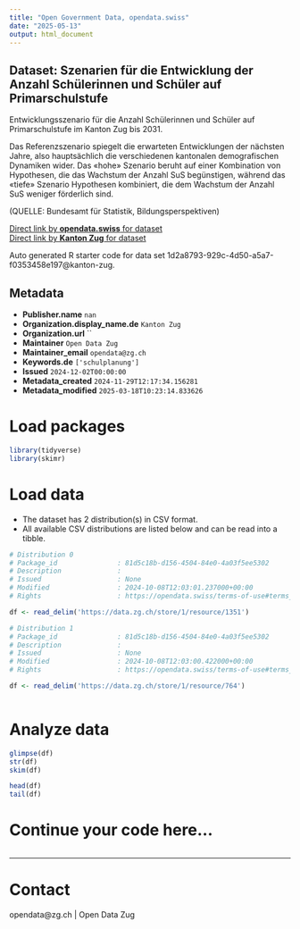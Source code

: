```yaml
---
title: "Open Government Data, opendata.swiss"
date: "2025-05-13"
output: html_document
---
```


## Dataset: Szenarien für die Entwicklung der Anzahl Schülerinnen und Schüler auf Primarschulstufe

Entwicklungsszenario für die Anzahl Schülerinnen und Schüler auf Primarschulstufe im Kanton Zug bis 2031.

Das Referenzszenario spiegelt die erwarteten Entwicklungen der nächsten Jahre, also hauptsächlich die verschiedenen kantonalen demografischen Dynamiken wider. Das «hohe» Szenario beruht auf einer Kombination von Hypothesen, die das Wachstum der Anzahl SuS begünstigen, während das «tiefe» Szenario Hypothesen kombiniert, die dem Wachstum der Anzahl SuS weniger förderlich sind.

(QUELLE: Bundesamt für Statistik, Bildungsperspektiven)

[Direct link by **opendata.swiss** for dataset](https://opendata.swiss/de/dataset/szenarien-fur-die-entwicklung-der-anzahl-schulerinnen-und-schuler-auf-primarschulstufe)<br>
[Direct link by **Kanton Zug** for dataset](https://www.zg.ch/behoerden/gesundheitsdirektion/statistikfachstelle/themen/bildung/8-bildungsszenarien)

Auto generated R starter code for data set 1d2a8793-929c-4d50-a5a7-f0353458e197@kanton-zug.

## Metadata

- **Publisher.name** `nan`
- **Organization.display_name.de** `Kanton Zug`
- **Organization.url** ``
- **Maintainer** `Open Data Zug`
- **Maintainer_email** `opendata@zg.ch`
- **Keywords.de** `['schulplanung']`
- **Issued** `2024-12-02T00:00:00`
- **Metadata_created** `2024-11-29T12:17:34.156281`
- **Metadata_modified** `2025-03-18T10:23:14.833626`


# Load packages

```r

library(tidyverse)
library(skimr)

```

# Load data

-   The dataset has 2 distribution(s) in CSV format.
-   All available CSV distributions are listed below and can be read into a tibble.

```r

# Distribution 0
# Package_id               : 81d5c18b-d156-4504-84e0-4a03f5ee5302
# Description              : 
# Issued                   : None
# Modified                 : 2024-10-08T12:03:01.237000+00:00
# Rights                   : https://opendata.swiss/terms-of-use#terms_by

df <- read_delim('https://data.zg.ch/store/1/resource/1351')

# Distribution 1
# Package_id               : 81d5c18b-d156-4504-84e0-4a03f5ee5302
# Description              : 
# Issued                   : None
# Modified                 : 2024-10-08T12:03:00.422000+00:00
# Rights                   : https://opendata.swiss/terms-of-use#terms_open

df <- read_delim('https://data.zg.ch/store/1/resource/764')



```

# Analyze data

```r

glimpse(df)
str(df)
skim(df)

head(df)
tail(df)

```

# Continue your code here...

```r

```

------------------------------------------------------------------------

# Contact

opendata@zg.ch | Open Data Zug
